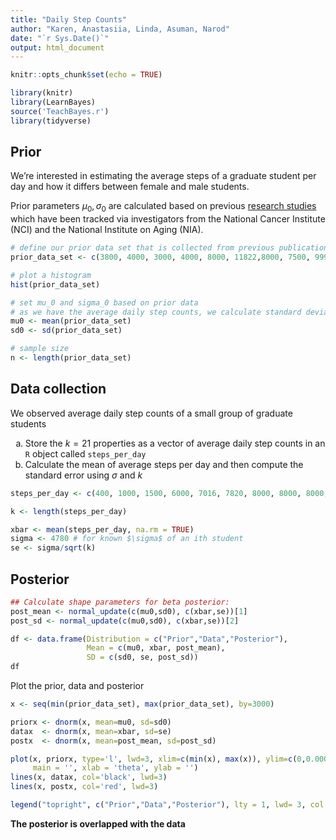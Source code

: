 ```yaml
---
title: "Daily Step Counts"
author: "Karen, Anastasiia, Linda, Asuman, Narod"
date: "`r Sys.Date()`"
output: html_document
---
```


```r
knitr::opts_chunk$set(echo = TRUE)

library(knitr)
library(LearnBayes)
source('TeachBayes.r')
library(tidyverse)
```

## Prior

We're interested in estimating the average steps of a graduate student per day and how it differs between female and male students. 

Prior parameters $\mu_0,\sigma_0$ are calculated based on previous [research studies](https://www.ncbi.nlm.nih.gov/pmc/articles/PMC7093766/) which have been tracked via investigators from the National Cancer Institute (NCI) and the National Institute on Aging (NIA).

```r
# define our prior data set that is collected from previous publications
prior_data_set <- c(3800, 4000, 3000, 4000, 8000, 11822,8000, 7500, 9999, 10000, 12499)

# plot a histogram
hist(prior_data_set)

# set mu_0 and sigma_0 based on prior data
# as we have the average daily step counts, we calculate standard deviation
mu0 <- mean(prior_data_set)
sd0 <- sd(prior_data_set)

# sample size
n <- length(prior_data_set)

```
## Data collection 

We observed average daily step counts of a small group of graduate students

a. Store the $k=21$ properties as a vector of average daily step counts in an `R` object called `steps_per_day` 
b. Calculate the mean of average steps per day and then compute the standard error using $\sigma$ and $k$

```r
steps_per_day <- c(400, 1000, 1500, 6000, 7016, 7820, 8000, 8000, 8000, 8068, 10000, 10000, 10414, 10953, 11124, 12417, 14000, 14000, 14000, 15000, NA)

k <- length(steps_per_day)

xbar <- mean(steps_per_day, na.rm = TRUE)
sigma <- 4780 # for known $\sigma$ of an ith student 
se <- sigma/sqrt(k)
```

## Posterior

```r
## Calculate shape parameters for beta posterior:
post_mean <- normal_update(c(mu0,sd0), c(xbar,se))[1]
post_sd <- normal_update(c(mu0,sd0), c(xbar,se))[2]

df <- data.frame(Distribution = c("Prior","Data","Posterior"), 
                 Mean = c(mu0, xbar, post_mean), 
                 SD = c(sd0, se, post_sd))
df
```

Plot the prior, data and posterior

```r
x <- seq(min(prior_data_set), max(prior_data_set), by=3000)

priorx <- dnorm(x, mean=mu0, sd=sd0)
datax  <- dnorm(x, mean=xbar, sd=se)
postx  <- dnorm(x, mean=post_mean, sd=post_sd)

plot(x, priorx, type='l', lwd=3, xlim=c(min(x), max(x)), ylim=c(0,0.0004), col='blue', 
     main = '', xlab = 'theta', ylab = '')
lines(x, datax, col='black', lwd=3)
lines(x, postx, col='red', lwd=3)

legend("topright", c("Prior","Data","Posterior"), lty = 1, lwd= 3, col = c('blue','black','red'))
```
**The posterior is overlapped with the data**

```r


```

